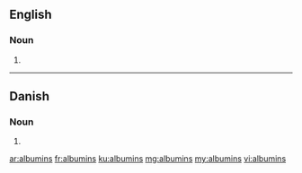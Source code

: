 ==English==

===Noun===
{{head|en|plural}}

# {{plural of|albumin|lang=en|nocat=1}}

----

==Danish==

===Noun===
{{head|da|noun form|g=n}}

# {{genitive singular indefinite of|albumin|lang=da}}

[[ar:albumins]]
[[fr:albumins]]
[[ku:albumins]]
[[mg:albumins]]
[[my:albumins]]
[[vi:albumins]]